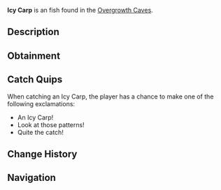 {{FishInfobox
|image          = Icy Carp.png
|rarity         = Unusual
|sea            = First Sea
|location       = [[Overgrowth Caves]]
|sublocation    = 
|sources        = Fishing Rod
|radar_location = 
|xp             = 120
|weather        = 
|time           = 
|season         = Winter
|bait           = Bagel
|base_weight    = 7
|base_value     = 250
|weight_range   = 4
|base_chance    = 45
|base_resil     = 65
}}
'''Icy Carp''' is an {{Rarity|Unusual}} fish found in the [[Overgrowth Caves]].

== Description ==
{{Description|A hardy carp whose scales have adapted to form intricate ice-crystal patterns.|Bestiary Entry}}

== Obtainment ==
{{Description|Prefers the deeper pools within the cave.|Bestiary Hint}}
{{Fish Availability|
Overgrowth Caves
|top_rods      = 
Training Rod\226349.99\226349.99;
Champions Rod\214398.53\139003.2;
Celestial Rod\211439.34\143558.61;
Ice Warpers Rod\209412.01\142956.42;
Rapid Rod\209236.41\179306.1;
Flimsy Rod\144339.98\144339.98;
Buddy Bond Rod\114344.79\92303.69;
Ethereal Prism Rod\193974.48\199998.45;
No-Life Rod\191617.37\191617.37;
Seraphic Rod\189883.87\189883.87;
Fast Rod\187069.4\187069.4;
Avalanche Rod\203905.7\132824.33;
Depthseeker Rod\202733.09\148183.89;
Verdant Shear Rod\189290.9\161840.31;
Challenger's Rod\173906.55\173906.55;
Rod Of The Forgotten Fang\173355.19\173355.19;
Blazebringer Rod\171770.28\152664.77;
Zeus Rod\170501.04\161747.62;
Volcanic Rod\166456.9\122752.14;
Rod Of The Depths\157421.43\157421.43;
Rod Of The Exalted One\147885.95\147885.95;
Trident Rod\137082.2\135393.61;
Free Spirit Rod\134997.56\134997.56;
Steady Rod\90954.19\57541.23
|recommended   = Training Rod
}}

== Catch Quips ==
When catching an Icy Carp, the player has a chance to make one of the following exclamations:
* An Icy Carp!
* Look at those patterns!
* Quite the catch!

== Change History ==
{{Change History|{{subst:Current Version}}}}

== Navigation ==
{{Fish Navbox|Overgrowth Caves}}